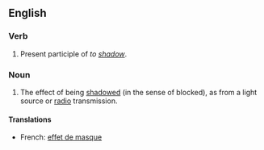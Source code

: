 ==English==

===Verb===
# Present participle of ''to [[shadow]]''.

===Noun===
# The effect of being [[shadow]]ed (in the sense of blocked), as from a light source or [[radio]] transmission.

====Translations====
*French: [[effet de masque]]